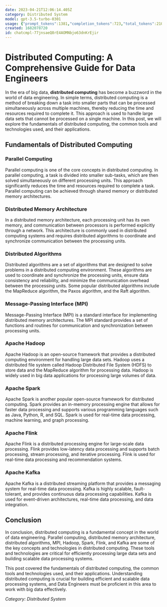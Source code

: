 ```yaml
---
date: 2023-04-21T12:06:14.405Z
category: Distributed System
model: gpt-3.5-turbo-0301
usage: {"prompt_tokens":1381,"completion_tokens":723,"total_tokens":2104}
created: 1682078720
id: chatcmpl-77jnsaeQ8rE4AOMNbjo63dnKrEjir
---
```


# Distributed Computing: A Comprehensive Guide for Data Engineers

In the era of big data, **distributed computing** has become a buzzword in the world of data engineering. In simple terms, distributed computing is a method of breaking down a task into smaller parts that can be processed simultaneously across multiple machines, thereby reducing the time and resources required to complete it. This approach is used to handle large data sets that cannot be processed on a single machine. In this post, we will explore the fundamentals of distributed computing, the common tools and technologies used, and their applications.

## Fundamentals of Distributed Computing

### Parallel Computing

Parallel computing is one of the core concepts in distributed computing. In parallel computing, a task is divided into smaller sub-tasks, which are then solved simultaneously on different processing units. This approach significantly reduces the time and resources required to complete a task. Parallel computing can be achieved through shared memory or distributed memory architectures.

### Distributed Memory Architecture

In a distributed memory architecture, each processing unit has its own memory, and communication between processors is performed explicitly through a network. This architecture is commonly used in distributed computing systems and requires distributed algorithms to coordinate and synchronize communication between the processing units.

### Distributed Algorithms

Distributed algorithms are a set of algorithms that are designed to solve problems in a distributed computing environment. These algorithms are used to coordinate and synchronize the processing units, ensure data consistency and reliability, and minimize the communication overhead between the processing units. Some popular distributed algorithms include the MapReduce algorithm, the Paxos algorithm, and the Raft algorithm.

### Message-Passing Interface (MPI)

Message-Passing Interface (MPI) is a standard interface for implementing distributed memory architectures. The MPI standard provides a set of functions and routines for communication and synchronization between processing units.

### Apache Hadoop

Apache Hadoop is an open-source framework that provides a distributed computing environment for handling large data sets. Hadoop uses a distributed file system called Hadoop Distributed File System (HDFS) to store data and the MapReduce algorithm for processing data. Hadoop is widely used in big data applications for processing large volumes of data.

### Apache Spark

Apache Spark is another popular open-source framework for distributed computing. Spark provides an in-memory processing engine that allows for faster data processing and supports various programming languages such as Java, Python, R, and SQL. Spark is used for real-time data processing, machine learning, and graph processing.

### Apache Flink

Apache Flink is a distributed processing engine for large-scale data processing. Flink provides low-latency data processing and supports batch processing, stream processing, and iterative processing. Flink is used for real-time data processing and recommendation systems.

### Apache Kafka

Apache Kafka is a distributed streaming platform that provides a messaging system for real-time data processing. Kafka is highly scalable, fault-tolerant, and provides continuous data processing capabilities. Kafka is used for event-driven architectures, real-time data processing, and data integration.

## Conclusion

In conclusion, distributed computing is a fundamental concept in the world of data engineering. Parallel computing, distributed memory architecture, distributed algorithms, MPI, Hadoop, Spark, Flink, and Kafka are some of the key concepts and technologies in distributed computing. These tools and technologies are critical for efficiently processing large data sets and building scalable data processing systems.

This post covered the fundamentals of distributed computing, the common tools and technologies used, and their applications. Understanding distributed computing is crucial for building efficient and scalable data processing systems, and Data Engineers must be proficient in this area to work with big data effectively.

*Category: Distributed System*